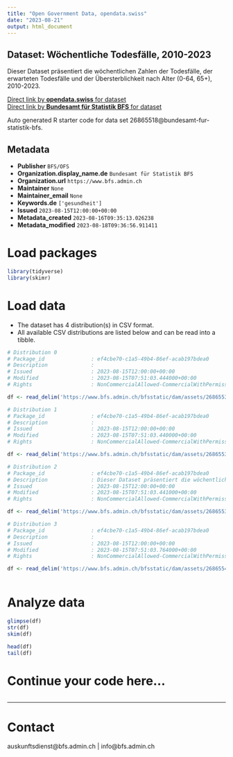 ```yaml
---
title: "Open Government Data, opendata.swiss"
date: "2023-08-21"
output: html_document
---
```


## Dataset: Wöchentliche Todesfälle, 2010-2023

Dieser Dataset präsentiert die wöchentlichen Zahlen der Todesfälle, der erwarteten Todesfälle und der Übersterblichkeit nach Alter (0-64, 65+), 2010-2023.

[Direct link by **opendata.swiss** for dataset](https://opendata.swiss/de/dataset/wochentliche-todesfalle-2010-2023)<br>
[Direct link by **Bundesamt für Statistik BFS** for dataset](https://www.bfs.admin.ch/asset/de/ts-d-14.03.04.03-wr)

Auto generated R starter code for data set 26865518@bundesamt-fur-statistik-bfs.

## Metadata

- **Publisher** `BFS/OFS`
- **Organization.display_name.de** `Bundesamt für Statistik BFS`
- **Organization.url** `https://www.bfs.admin.ch`
- **Maintainer** `None`
- **Maintainer_email** `None`
- **Keywords.de** `['gesundheit']`
- **Issued** `2023-08-15T12:00:00+00:00`
- **Metadata_created** `2023-08-16T09:35:13.026238`
- **Metadata_modified** `2023-08-18T09:36:56.911411`


# Load packages

```r

library(tidyverse)
library(skimr)

```

# Load data

-   The dataset has 4 distribution(s) in CSV format.
-   All available CSV distributions are listed below and can be read into a tibble.

```r

# Distribution 0
# Package_id               : ef4cbe70-c1a5-49b4-86ef-acab197bdea0
# Description              : 
# Issued                   : 2023-08-15T12:00:00+00:00
# Modified                 : 2023-08-15T07:51:03.444000+00:00
# Rights                   : NonCommercialAllowed-CommercialWithPermission-ReferenceRequired

df <- read_delim('https://www.bfs.admin.ch/bfsstatic/dam/assets/26865534/master')

# Distribution 1
# Package_id               : ef4cbe70-c1a5-49b4-86ef-acab197bdea0
# Description              : 
# Issued                   : 2023-08-15T12:00:00+00:00
# Modified                 : 2023-08-15T07:51:03.440000+00:00
# Rights                   : NonCommercialAllowed-CommercialWithPermission-ReferenceRequired

df <- read_delim('https://www.bfs.admin.ch/bfsstatic/dam/assets/26865536/master')

# Distribution 2
# Package_id               : ef4cbe70-c1a5-49b4-86ef-acab197bdea0
# Description              : Dieser Dataset präsentiert die wöchentlichen Zahlen der Todesfälle, der erwarteten Todesfälle und der Übersterblichkeit nach Alter (0-64, 65+), 2010-2023.
# Issued                   : 2023-08-15T12:00:00+00:00
# Modified                 : 2023-08-15T07:51:03.441000+00:00
# Rights                   : NonCommercialAllowed-CommercialWithPermission-ReferenceRequired

df <- read_delim('https://www.bfs.admin.ch/bfsstatic/dam/assets/26865531/master')

# Distribution 3
# Package_id               : ef4cbe70-c1a5-49b4-86ef-acab197bdea0
# Description              : 
# Issued                   : 2023-08-15T12:00:00+00:00
# Modified                 : 2023-08-15T07:51:03.764000+00:00
# Rights                   : NonCommercialAllowed-CommercialWithPermission-ReferenceRequired

df <- read_delim('https://www.bfs.admin.ch/bfsstatic/dam/assets/26865540/master')



```

# Analyze data

```r

glimpse(df)
str(df)
skim(df)

head(df)
tail(df)

```

# Continue your code here...

```r

```

------------------------------------------------------------------------

# Contact

auskunftsdienst@bfs.admin.ch | info@bfs.admin.ch
